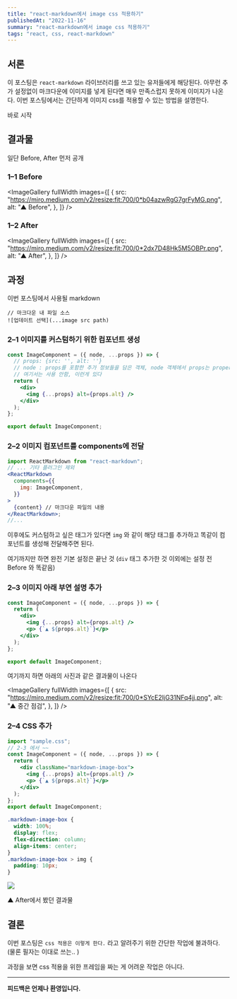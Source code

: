 ```yaml
---
title: "react-markdown에서 image css 적용하기"
publishedAt: "2022-11-16"
summary: "react-markdown에서 image css 적용하기"
tags: "react, css, react-markdown"
---
```


## 서론

이 포스팅은 `react-markdown` 라이브러리를 쓰고 있는 유저들에게 해당된다. 아무런 추가 설정없이 마크다운에 이미지를 넣게 된다면 매우 만족스럽지 못하게 이미지가 나온다. 이번 포스팅에서는 간단하게 이미지 css를 적용할 수 있는 방법을 설명한다.

바로 시작

## 결과물

일단 Before, After 먼저 공개

### 1–1 Before

<ImageGallery
  fullWidth
  images={[
    {
      src: "https://miro.medium.com/v2/resize:fit:700/0*b04azwRgG7grFyMG.png",
      alt: "▲ Before",
    },
  ]}
/>

### 1–2 After

<ImageGallery
  fullWidth
  images={[
    {
      src: "https://miro.medium.com/v2/resize:fit:700/0*2dx7D48Hk5M5OBPr.png",
      alt: "▲ After",
    },
  ]}
/>

## 과정

이번 포스팅에서 사용될 markdown

```
// 마크다운 내 파일 소스
![업데이트 선택](...image src path)
```

### 2–1 이미지를 커스텀하기 위한 컴포넌트 생성

```jsx
const ImageComponent = ({ node, ...props }) => {
  // props: {src: '', alt: ''}
  // node : props를 포함한 추가 정보들을 담은 객체, node 객체에서 props는 properties를 가리킴,
  // 여기서는 사용 안함, 이런게 있다
  return (
    <div>
      <img {...props} alt={props.alt} />
    </div>
  );
};

export default ImageComponent;
```

### 2–2 이미지 컴포넌트를 components에 전달

```jsx
import ReactMarkdown from "react-markdown";
// ... 기타 플러그인 제외
<ReactMarkdown
  components={{
    img: ImageComponent,
  }}
>
  {content} // 마크다운 파일의 내용
</ReactMarkdown>;
//...
```

이후에도 커스텀하고 싶은 태그가 있다면 `img` 와 같이 해당 태그를 추가하고 똑같이 컴포넌트를 생성해 전달해주면 된다.

여기까지만 하면 완전 기본 설정은 끝난 것 (`div` 태그 추가한 것 이외에는 설정 전 Before 와 똑같음)

### 2–3 이미지 아래 부연 설명 추가

```jsx
const ImageComponent = ({ node, ...props }) => {
  return (
    <div>
      <img {...props} alt={props.alt} />
      <p> {`▲ ${props.alt}`}</p>
    </div>
  );
};

export default ImageComponent;
```

여기까지 하면 아래의 사진과 같은 결과물이 나온다

<ImageGallery
  fullWidth
  images={[
    {
      src: "https://miro.medium.com/v2/resize:fit:700/0*SYcE2IjG31NFq4jj.png",
      alt: "▲ 중간 점검",
    },
  ]}
/>

### 2–4 CSS 추가

```jsx
import "sample.css";
// 2-3 에서 ~~
const ImageComponent = ({ node, ...props }) => {
  return (
    <div className="markdown-image-box">
      <img {...props} alt={props.alt} />
      <p> {`▲ ${props.alt}`}</p>
    </div>
  );
};
export default ImageComponent;
```

```css
.markdown-image-box {
  width: 100%;
  display: flex;
  flex-direction: column;
  align-items: center;
}
.markdown-image-box > img {
  padding: 10px;
}
```

![](https://miro.medium.com/v2/resize:fit:700/0*1vB8hz6Sq2ZQvT63.png)

▲ After에서 봤던 결과물

## 결론

이번 포스팅은 `css 적용은 이렇게 한다.` 라고 알려주기 위한 간단한 작업에 불과하다. (물론 필자는 이대로 쓰는.. )

과정을 보면 css 적용을 위한 프레임을 짜는 게 어려운 작업은 아니다.

---

**피드백은 언제나 환영입니다.**
